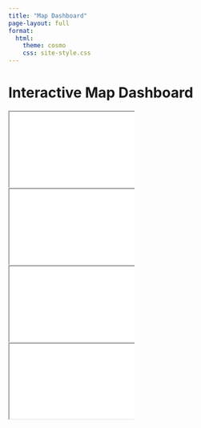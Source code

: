 ```yaml
---
title: "Map Dashboard"
page-layout: full
format:
  html:
    theme: cosmo
    css: site-style.css
---
```


# Interactive Map Dashboard

::: {.row}
::: {.column width="50%"}
<iframe src="maps/map1.html" class="mapframe"></iframe>
:::

::: {.column width="50%"}
<iframe src="maps/map2.html" class="mapframe"></iframe>
:::
:::

::: {.row}
::: {.column width="50%"}
<iframe src="maps/map3.html" class="mapframe"></iframe>
:::

::: {.column width="50%"}
<iframe src="maps/map4.html" class="mapframe"></iframe>
:::
:::

